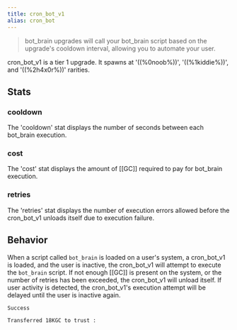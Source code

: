 ```yaml
---
title: cron_bot_v1
alias: cron_bot
---
```


> bot_brain upgrades will call your bot_brain script based on the upgrade's cooldown interval, allowing you to automate your user.

cron_bot_v1 is a tier 1 upgrade. It spawns at '((%0noob%))', '((%1kiddie%))', and '((%2h4x0r%))' rarities.

## Stats

### cooldown

The 'cooldown' stat displays the number of seconds between each bot_brain execution.

### cost

The 'cost' stat displays the amount of [[GC]] required to pay for bot_brain execution.

### retries

The 'retries' stat displays the number of execution errors allowed before the cron_bot_v1 unloads itself due to execution failure.

## Behavior

When a script called `bot_brain` is loaded on a user's system, a cron_bot_v1 is loaded, and the user is inactive, the cron_bot_v1 will attempt to execute the `bot_brain` script. If not enough [[GC]] is present on the system, or the number of retries has been exceeded, the cron_bot_v1 will unload itself. If user activity is detected, the cron_bot_v1's execution attempt will be delayed until the user is inactive again.

```
Success

Transferred 18KGC to trust :
```
